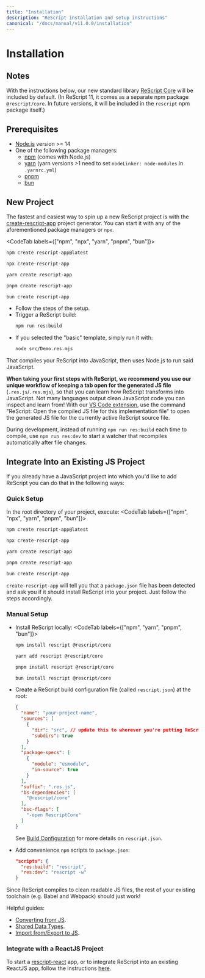 ```yaml
---
title: "Installation"
description: "ReScript installation and setup instructions"
canonical: "/docs/manual/v11.0.0/installation"
---
```


# Installation

## Notes

With the instructions below, our new standard library [ReScript Core](https://github.com/rescript-lang/rescript-core) will be included by default. (In ReScript 11, it comes as a separate npm package `@rescript/core`. In future versions, it will be included in the `rescript` npm package itself.)

## Prerequisites

- [Node.js](https://nodejs.org/) version >= 14
- One of the following package managers:
  - [npm](https://docs.npmjs.com/cli/) (comes with Node.js)
  - [yarn](https://yarnpkg.com/) (yarn versions >1 need to set `nodeLinker: node-modules` in `.yarnrc.yml`)
  - [pnpm](https://pnpm.io/)
  - [bun](https://bun.sh/)

## New Project

The fastest and easiest way to spin up a new ReScript project is with the [create-rescript-app](https://github.com/rescript-lang/create-rescript-app) project generator. You can start it with any of the aforementioned package managers or `npx`.

<CodeTab labels={["npm", "npx", "yarn", "pnpm", "bun"]}>

```sh example
npm create rescript-app@latest
```
```sh
npx create-rescript-app
```
```sh
yarn create rescript-app
```
```sh
pnpm create rescript-app
```
```sh
bun create rescript-app
```

</CodeTab>

- Follow the steps of the setup.
- Trigger a ReScript build:
  ```sh
  npm run res:build
  ```
- If you selected the "basic" template, simply run it with:
  ```sh
  node src/Demo.res.mjs
  ```

That compiles your ReScript into JavaScript, then uses Node.js to run said JavaScript.

**When taking your first steps with ReScript, we recommend you use our unique workflow of keeping a tab open for the generated JS file** (`.res.js`/`.res.mjs`), so that you can learn how ReScript transforms into JavaScript.  Not many languages output clean JavaScript code you can inspect and learn from! With our [VS Code extension](https://marketplace.visualstudio.com/items?itemName=chenglou92.rescript-vscode), use the command "ReScript: Open the compiled JS file for this implementation file" to open the generated JS file for the currently active ReScript source file.

During development, instead of running `npm run res:build` each time to compile, use `npm run res:dev` to start a watcher that recompiles automatically after file changes.

## Integrate Into an Existing JS Project

If you already have a JavaScript project into which you'd like to add ReScript you can do that in the following ways:

### Quick Setup

In the root directory of your project, execute:
<CodeTab labels={["npm", "npx", "yarn", "pnpm", "bun"]}>

```sh
npm create rescript-app@latest
```
```sh
npx create-rescript-app
```
```sh
yarn create rescript-app
```
```sh
pnpm create rescript-app
```
```sh
bun create rescript-app
```

</CodeTab>

`create-rescript-app` will tell you that a `package.json` file has been detected and ask you if it should install ReScript into your project. Just follow the steps accordingly.

### Manual Setup
- Install ReScript locally:
  <CodeTab labels={["npm", "yarn", "pnpm", "bun"]}>

  ```sh
  npm install rescript @rescript/core
  ```
  ```sh
  yarn add rescript @rescript/core
  ```
  ```sh
  pnpm install rescript @rescript/core
  ```
  ```sh
  bun install rescript @rescript/core
  ```

  </CodeTab>
- Create a ReScript build configuration file (called `rescript.json`) at the root:
  ```json
  {
    "name": "your-project-name",
    "sources": [
      {
        "dir": "src", // update this to wherever you're putting ReScript files
        "subdirs": true
      }
    ],
    "package-specs": [
      {
        "module": "esmodule",
        "in-source": true
      }
    ],
    "suffix": ".res.js",
    "bs-dependencies": [
      "@rescript/core"
    ],
    "bsc-flags": [
      "-open RescriptCore"
    ]
  }
  ```
  See [Build Configuration](build-configuration) for more details on `rescript.json`.
- Add convenience `npm` scripts to `package.json`:
  ```json
  "scripts": {
    "res:build": "rescript",
    "res:dev": "rescript -w"
  }
  ```

Since ReScript compiles to clean readable JS files, the rest of your existing toolchain (e.g. Babel and Webpack) should just work!

Helpful guides:

- [Converting from JS](/docs/manual/latest/converting-from-js).
- [Shared Data Types](shared-data-types).
- [Import from/Export to JS](import-from-export-to-js).

### Integrate with a ReactJS Project

To start a [rescript-react](/docs/react/latest/introduction) app, or to integrate ReScript into an existing ReactJS app, follow the instructions [here](/docs/react/latest/installation).
